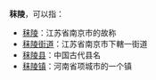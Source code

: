 '''秣陵'''，可以指：
*[[秣陵|秣陵]]：江苏省南京市的故称
*[[秣陵街道|秣陵街道]]：江苏省南京市下轄一街道
*[[秣陵县|秣陵县]]：中国古代县名
*[[秣陵镇|秣陵镇]]：河南省项城市的一个镇

{{disambig|M|Cat=二字中國相關消歧義}}